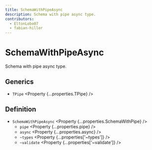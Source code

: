 ```yaml
---
title: SchemaWithPipeAsync
description: Schema with pipe async type.
contributors:
  - EltonLobo07
  - fabian-hiller
---
```



# SchemaWithPipeAsync

Schema with pipe async type.

## Generics

- `TPipe` <Property {...properties.TPipe} />

## Definition

- `SchemaWithPipeAsync` <Property {...properties.SchemaWithPipe} />
  - `pipe` <Property {...properties.pipe} />
  - `async` <Property {...properties.async} />
  - `~types` <Property {...properties['~types']} />
  - `~validate` <Property {...properties['~validate']} />
